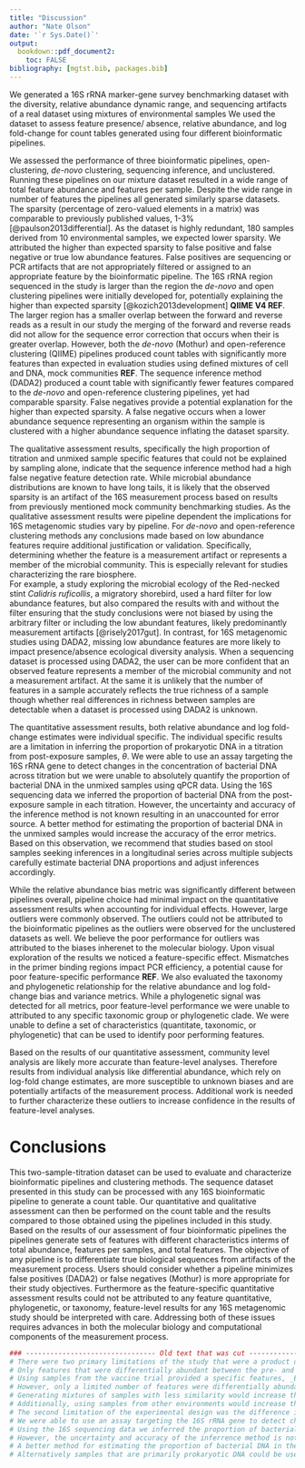 ```yaml
---
title: "Discussion"
author: "Nate Olson"
date: '`r Sys.Date()`'
output:
  bookdown::pdf_document2: 
    toc: FALSE
bibliography: [mgtst.bib, packages.bib]
---
```


We generated a 16S rRNA marker-gene survey benchmarking dataset with the diversity, relative abundance dynamic range, and sequencing artifacts of a real dataset using mixtures of environmental samples 
We used the dataset to assess feature presence/ absence, relative abundance, and log fold-change for count tables generated using four different bioinformatic pipelines.

We assessed the performance of three bioinformatic pipelines, open-clustering, _de-novo_ clustering, sequencing inference, and unclustered. 
Running these pipelines on our mixture dataset resulted in a wide range of total feature abundance and features per sample. 
Despite the wide range in number of features the pipelines all generated similarly sparse datasets. 
The sparsity (percentage of zero-valued elements in a matrix) was comparable to previously published values, 1-3\% [@paulson2013differential].
As the dataset is highly redundant, 180 samples derived from 10 environmental samples, we expected lower sparsity. 
We attributed the higher than expected sparsity to false positive and false negative or true low abundance features. 
False positives are sequencing or PCR artifacts that are not appropriately filtered or assigned to an appropriate feature by the bioinformatic pipeline. 
The 16S rRNA region sequenced in the study is larger than the region the _de-novo_ and open clustering pipelines were initially developed for, potentially explaining the higher than expected sparsity [@kozich2013development] __QIIME V4 REF__. 
The larger region has a smaller overlap between the forward and reverse reads as a result in our study the merging of the forward and reverse reads did not allow for the sequence error correction that occurs when their is greater overlap. <!-- But it's illumina, I'm surprised if this is a true issue.  What level of sequencing correction is presumed/found typically? -->
However, both the _de-novo_ (Mothur) and open-reference clustering (QIIME) pipelines produced count tables with significantly more features than expected in evaluation studies using defined mixtures of cell and DNA, mock communities __REF__. 
The sequence inference method (DADA2) produced a count table with significantly fewer features compared to the _de-novo_ and open-reference clustering pipelines, yet had comparable sparsity. 
False negatives provide a potential explanation for the higher than expected sparsity. 
A false negative occurs when a lower abundance sequence representing an organism within the sample is clustered with a higher abundance sequence inflating the dataset sparsity. 

The qualitative assessment results, specifically the high proportion of titration and unmixed sample specific features that could not be explained by sampling alone, indicate that the sequence inference method had a high false negative feature detection rate. 
While microbial abundance distributions are known to have long tails, it is likely that the observed sparsity is an artifact of the 16S measurement process based on results from previously mentioned mock community benchmarking studies.
As the qualitative assessment results were pipeline dependent the implications for 16S metagenomic studies vary by pipeline. 
For _de-novo_ and open-reference clustering methods any conclusions made based on low abundance features require additional justification or validation. 
Specifically, determining whether the feature is a measurement artifact or represents a member of the microbial community. 
This is especially relevant for studies characterizing the rare biosphere.  
For example, a study exploring the microbial ecology of the Red-necked stint _Calidris ruficollis_, a migratory shorebird, used a hard filter for low abundance features, but also compared the results with and without the filter ensuring that the study conclusions were not biased by using the arbitrary filter or including the low abundant features, likely predominantly measurement artifacts [@risely2017gut]. 
In contrast, for 16S metagenomic studies using DADA2, missing low abundance features are more likely to impact presence/absence ecological diversity analysis. 
When a sequencing dataset is processed using DADA2, the user can be more confident that an observed feature represents a member of the microbial community and not a measurement artifact. 
At the same it is unlikely that the number of features in a sample accurately reflects the true richness of a sample though whether real differences in richness between samples are detectable when a dataset is processed using DADA2 is unknown.

The quantitative assessment results, both relative abundance and log fold-change estimates were individual specific.
The individual specific results are a limitation in inferring the proportion of prokaryotic DNA in a titration from post-exposure samples, $\theta$. 
We were able to use an assay targeting the 16S rRNA gene to detect changes in the concentration of bacterial DNA across titration but we were unable to absolutely quantify the proportion of bacterial DNA in the unmixed samples using qPCR data. 
Using the 16S sequencing data we inferred the proportion of bacterial DNA from the post-exposure sample in each titration. 
However, the uncertainty and accuracy of the inference method is not known resulting in an unaccounted for error source. 
A better method for estimating the proportion of bacterial DNA in the unmixed samples would increase the accuracy of the error metrics. Based on this observation, we recommend that studies based on stool samples seeking inferences in a longitudinal series across multiple subjects carefully estimate bacterial DNA proportions and adjust inferences accordingly.

While the relative abundance bias metric was significantly different between pipelines overall, pipeline choice had minimal impact on the quantitative assessment results when accounting for individual effects. 
However, large outliers were commonly observed. 
The outliers could not be attributed to the bioinformatic pipelines as the outliers were observed for the unclustered datasets as well. 
We believe the poor performance for outliers was attributed to the biases inherenet to the molecular biology. 
Upon visual exploration of the results we noticed a feature-specific effect. 
Mismatches in the primer binding regions impact PCR efficiency, a potential cause for poor feature-specific performance __REF__. 
We also evaluated the taxonomy and phylogenetic relationship for the relative abundance and log fold-change bias and variance metrics. 
While a phylogenetic signal was detected for all metrics, poor feature-level performance we were unable to attributed to any specific taxonomic group or phylogenetic clade. 
We were unable to define a set of characteristics (quantitate, taxonomic, or phylogenetic) that can be used to identify poor performing features. 

Based on the results of our quantitative assessment, community level analysis are likely more accurate than feature-level analyses. <!-- is this an argument for true metagenomic seq instead of 16S? see recent bracken paper by Salzberg et al-->
Therefore results from individual analysis like differential abundance, which rely on log-fold change estimates, are more susceptible to unknown biases and are potentially artifacts of the measurement process. 
Additional work is needed to further characterize these outliers to increase confidence in the results of feature-level analyses.  

# Conclusions  
This two-sample-titration dataset can be used to evaluate and characterize bioinformatic pipelines and clustering methods. 
The sequence dataset presented in this study can be processed with any 16S bioinformatic pipeline to generate a count table. 
Our quantitative and qualitative assessment can then be performed on the count table and the results compared to those obtained using the pipelines included in this study. 
Based on the results of our assessment of four bioinformatic pipelines the pipelines generate sets of features with different characteristics interms of total abundance, features per samples, and total features. 
The objective of any pipeline is to differentiate true biological sequences from artifacts of the measurement process. 
Users should consider whether a pipeline minimizes false positives (DADA2) or false negatives (Mothur) is more appropriate for their study objectives. 
Furthermore as the feature-specific quantitative assessment results could not be attributed to any feature quantitative, phylogenetic, or taxonomy, feature-level results for any 16S metagenomic study should be interpreted with care. 
Addressing both of these issues requires advances in both the molecular biology and computational components of the measurement process. 

```r
### -------------------------------- Old text that was cut ---------------------
# There were two primary limitations of the study that were a product of the experimental design. 
# Only features that were differentially abundant between the pre- and post-exposure were used in the assessment. 
# Using samples from the vaccine trial provided a specific features, _E. coli_ that could be used during method development. 
# However, only a limited number of features were differentially abundant between the pre- and post-exposure samples resulting in a smaller set of features that could be used in our assessment. 
# Generating mixtures of samples with less similarity would increase the number of features used in the assessment. 
# Additionally, using samples from other environments would increase the taxonomic diversity of features used in the assessment and potentially allowing for a more rigorus evaluation of the relationship between the assessment metrics and phylogeny. 
# The second limitation of the experimental design was the difference in the proportion of bacterial DNA between the pre- and post-exposure samples. 
# We were able to use an assay targeting the 16S rRNA gene to detect changes in the concentation of bacterial DNA across titration but we were unable to estimate the proportion of bacterial DNA in the unmixed samples using the qPCR data. 
# Using the 16S sequencing data we inferred the proportion of bacterial DNA from the post-exposure sample in each titration. 
# However, the uncertainty and accuracy of the inferrence method is not known resulting in an unaccounted for error source. 
# A better method for estimating the proportion of bacterial DNA in the unmixed samples would increase the accuracy of the error metrics. 
# Alternatively samples that are primarily prokaryotic DNA could be used
```

